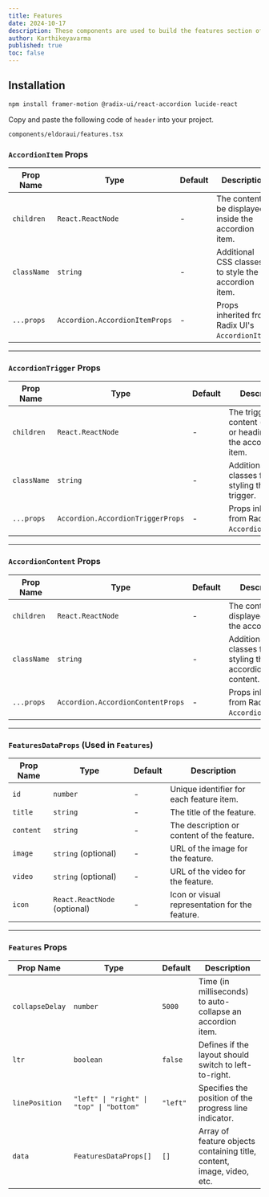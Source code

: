 ```yaml
---
title: Features
date: 2024-10-17
description: These components are used to build the features section of the website.
author: Karthikeyavarma
published: true
toc: false
---
```


<ComponentPreview name="featuresdemo" />

## Installation

<Steps>

<Step>

```bash
npm install framer-motion @radix-ui/react-accordion lucide-react
```

</Step>

<Step>Copy and paste the following code of `header` into your project.</Step>

`components/eldoraui/features.tsx`

<ComponentSource name="features" />

</Steps>

### `AccordionItem` Props

| Prop Name   | Type                           | Default | Description                                            |
| ----------- | ------------------------------ | ------- | ------------------------------------------------------ |
| `children`  | `React.ReactNode`              | -       | The content to be displayed inside the accordion item. |
| `className` | `string`                       | -       | Additional CSS classes to style the accordion item.    |
| `...props`  | `Accordion.AccordionItemProps` | -       | Props inherited from Radix UI's `AccordionItem`.       |

---

### `AccordionTrigger` Props

| Prop Name   | Type                              | Default | Description                                                          |
| ----------- | --------------------------------- | ------- | -------------------------------------------------------------------- |
| `children`  | `React.ReactNode`                 | -       | The trigger content (e.g., title or heading) for the accordion item. |
| `className` | `string`                          | -       | Additional CSS classes for styling the trigger.                      |
| `...props`  | `Accordion.AccordionTriggerProps` | -       | Props inherited from Radix UI's `AccordionTrigger`.                  |

---

### `AccordionContent` Props

| Prop Name   | Type                              | Default | Description                                               |
| ----------- | --------------------------------- | ------- | --------------------------------------------------------- |
| `children`  | `React.ReactNode`                 | -       | The content to be displayed within the accordion.         |
| `className` | `string`                          | -       | Additional CSS classes for styling the accordion content. |
| `...props`  | `Accordion.AccordionContentProps` | -       | Props inherited from Radix UI's `AccordionContent`.       |

---

### `FeaturesDataProps` (Used in `Features`)

| Prop Name | Type                         | Default | Description                                    |
| --------- | ---------------------------- | ------- | ---------------------------------------------- |
| `id`      | `number`                     | -       | Unique identifier for each feature item.       |
| `title`   | `string`                     | -       | The title of the feature.                      |
| `content` | `string`                     | -       | The description or content of the feature.     |
| `image`   | `string` (optional)          | -       | URL of the image for the feature.              |
| `video`   | `string` (optional)          | -       | URL of the video for the feature.              |
| `icon`    | `React.ReactNode` (optional) | -       | Icon or visual representation for the feature. |

---

### `Features` Props

| Prop Name       | Type                                     | Default  | Description                                                            |
| --------------- | ---------------------------------------- | -------- | ---------------------------------------------------------------------- |
| `collapseDelay` | `number`                                 | `5000`   | Time (in milliseconds) to auto-collapse an accordion item.             |
| `ltr`           | `boolean`                                | `false`  | Defines if the layout should switch to left-to-right.                  |
| `linePosition`  | `"left" \| "right" \| "top" \| "bottom"` | `"left"` | Specifies the position of the progress line indicator.                 |
| `data`          | `FeaturesDataProps[]`                    | `[]`     | Array of feature objects containing title, content, image, video, etc. |
